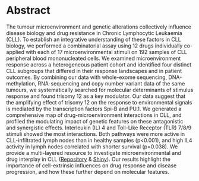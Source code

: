 # Abstract {-}
The tumour microenvironment and genetic alterations collectively influence disease biology and drug resistance in Chronic Lymphocytic Leukaemia (CLL). To establish an integrative understanding of these factors in CLL biology, we performed a combinatorial assay using 12 drugs individually co-applied with each of 17 microenvironmental stimuli on 192 samples of CLL peripheral blood mononucleated cells. We examined microenvironment response across a heterogeneous patient cohort and identified four distinct CLL subgroups that differed in their response landscapes and in patient outcomes. By combining our data with whole-exome sequencing, DNA-methylation, RNA-sequencing and copy number variant data of the same tumours, we systematically searched for molecular determinants of stimulus response and found trisomy 12 as a key modulator. Our data suggest that the amplifying effect of trisomy 12 on the response to environmental signals is mediated by the transcription factors Spi-B and PU.1. We generated a comprehensive map of drug-microenvironment interactions in CLL, and profiled the modulating impact of genetic features on these antagonistic and synergistic effects. Interleukin (IL) 4  and Toll-Like Receptor (TLR) 7/8/9 stimuli showed the most interactions. Both pathways were more active in CLL-infiltrated lymph nodes than in healthy samples (p<0.001), and high IL4 activity in lymph nodes correlated with shorter survival (p=0.038). We provide a multi-layered resource to investigate microenvironmental and drug interplay in CLL ([Repository](https://git.embl.de/giles/cllcytokinescreen2021) & [Shiny](https://www.google.com/url?q=https://www.imbi.uni-heidelberg.de/dietrichlab/CLL_Microenvironment/&sa=D&source=editors&ust=1625764640786000&usg=AOvVaw01HOFP7k2BJRLTteCXa8qy)). Our results highlight the importance of cell-extrinsic influences on drug response and disease progression, and how these further depend on molecular features. 

